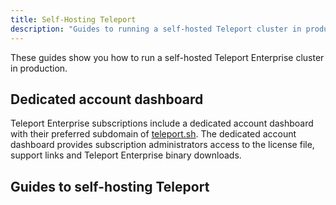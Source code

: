 ```yaml
---
title: Self-Hosting Teleport
description: "Guides to running a self-hosted Teleport cluster in production."
---
```


These guides show you how to run a self-hosted Teleport Enterprise cluster in
production.

## Dedicated account dashboard

Teleport Enterprise subscriptions include a dedicated account dashboard with their preferred
subdomain of [teleport.sh](https://teleport.sh). The dedicated account dashboard provides
subscription administrators access to the license file, support links and Teleport Enterprise binary downloads.

## Guides to self-hosting Teleport 

<DocCardList />
